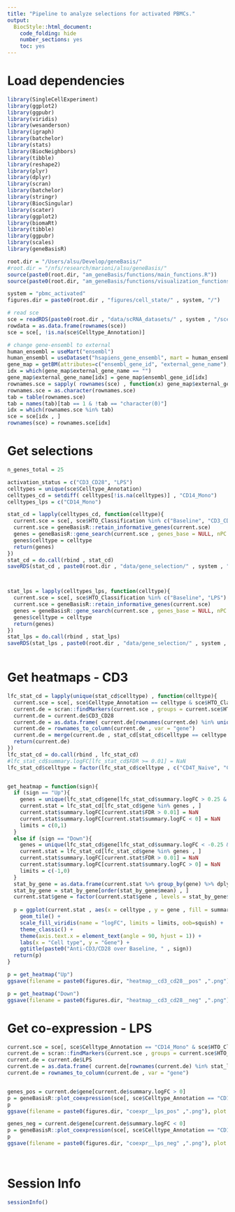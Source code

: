 ```yaml
---
title: "Pipeline to analyze selections for activated PBMCs."
output:
  BiocStyle::html_document:
    code_folding: hide
    number_sections: yes
    toc: yes  
---
```

# Load dependencies

```r


library(SingleCellExperiment)
library(ggplot2)
library(ggpubr)
library(viridis)
library(wesanderson)
library(igraph)
library(batchelor)
library(stats)
library(BiocNeighbors)
library(tibble)
library(reshape2)
library(plyr)
library(dplyr)
library(scran)
library(batchelor)
library(stringr)
library(BiocSingular)
library(scater)
library(ggplot2)
library(biomaRt)
library(tibble)
library(ggpubr)
library(scales)
library(geneBasisR)

root.dir = "/Users/alsu/Develop/geneBasis/"
#root.dir = "/nfs/research/marioni/alsu/geneBasis/"
source(paste0(root.dir, "am_geneBasis/functions/main_functions.R"))
source(paste0(root.dir, "am_geneBasis/functions/visualization_functions.R"))

system = "pbmc_activated"
figures.dir = paste0(root.dir , "figures/cell_state/" , system, "/")

# read sce
sce = readRDS(paste0(root.dir , "data/scRNA_datasets/" , system , "/sce_" , system , ".Rds"))
rowdata = as.data.frame(rownames(sce))
sce = sce[, !is.na(sce$Celltype_Annotation)]

# change gene-ensembl to external
human_ensembl = useMart("ensembl")
human_ensembl = useDataset("hsapiens_gene_ensembl", mart = human_ensembl)
gene_map = getBM(attributes=c("ensembl_gene_id", "external_gene_name"), filters = "ensembl_gene_id", values = rownames(sce), mart = human_ensembl)
idx = which(gene_map$external_gene_name == "")
gene_map$external_gene_name[idx] = gene_map$ensembl_gene_id[idx]
rownames.sce = sapply( rownames(sce) , function(x) gene_map$external_gene_name[gene_map$ensembl_gene_id == x])
rownames.sce = as.character(rownames.sce)
tab = table(rownames.sce)
tab = names(tab)[tab == 1 & !tab == "character(0)"]
idx = which(rownames.sce %in% tab)
sce = sce[idx , ]
rownames(sce) = rownames.sce[idx]


```

# Get selections

```r


n_genes_total = 25

activation_status = c("CD3_CD28", "LPS")
celltypes = unique(sce$Celltype_Annotation)
celltypes_cd = setdiff( celltypes[!is.na(celltypes)] , "CD14_Mono")
celltypes_lps = c("CD14_Mono")

stat_cd = lapply(celltypes_cd, function(celltype){
  current.sce = sce[, sce$HTO_Classification %in% c("Baseline", "CD3_CD28") & sce$Celltype_Annotation == celltype]
  current.sce = geneBasisR::retain_informative_genes(current.sce)
  genes = geneBasisR::gene_search(current.sce , genes_base = NULL, nPC.all = 25, n_genes_total = n_genes_total, genes.discard_prefix = c("RPL", "RPS" , "MT-") , n.neigh = 5, batch = "HTO_Classification", verbose = F)
  genes$celltype = celltype
  return(genes)
})
stat_cd = do.call(rbind , stat_cd)
saveRDS(stat_cd , paste0(root.dir , "data/gene_selection/" , system , "/" , "gene_selection_cd_", "per_celltype", ".Rds"))



stat_lps = lapply(celltypes_lps, function(celltype){
  current.sce = sce[, sce$HTO_Classification %in% c("Baseline", "LPS") & sce$Celltype_Annotation == celltype]
  current.sce = geneBasisR::retain_informative_genes(current.sce)
  genes = geneBasisR::gene_search(current.sce , genes_base = NULL, nPC.all = 25, n_genes_total = n_genes_total, genes.discard_prefix = c("RPL", "RPS" , "MT-") , n.neigh = 5, batch = "HTO_Classification", verbose = F)
  genes$celltype = celltype
  return(genes)
})
stat_lps = do.call(rbind , stat_lps)
saveRDS(stat_lps , paste0(root.dir , "data/gene_selection/" , system , "/" , "gene_selection_lps_", "per_celltype", ".Rds"))



```

# Get heatmaps - CD3

```r


lfc_stat_cd = lapply(unique(stat_cd$celltype) , function(celltype){
  current.sce = sce[, sce$Celltype_Annotation == celltype & sce$HTO_Classification %in% c("Baseline" , "CD3_CD28")]
  current.de = scran::findMarkers(current.sce , groups = current.sce$HTO_Classification, direction = "any")
  current.de = current.de$CD3_CD28
  current.de = as.data.frame( current.de[rownames(current.de) %in% unique(stat_cd$gene[stat_cd$celltype == celltype]) , ] )
  current.de = rownames_to_column(current.de , var = "gene")
  current.de = merge(current.de , stat_cd[stat_cd$celltype == celltype , ])
  return(current.de)
})
lfc_stat_cd = do.call(rbind , lfc_stat_cd)
#lfc_stat_cd$summary.logFC[lfc_stat_cd$FDR >= 0.01] = NaN
lfc_stat_cd$celltype = factor(lfc_stat_cd$celltype , c("CD4T_Naive", "CD4T_Mem", "CD8T_Naive", "CD8T_Mem", "NK" , "B"))


get_heatmap = function(sign){
  if (sign == "Up"){
    genes = unique(lfc_stat_cd$gene[lfc_stat_cd$summary.logFC > 0.25 & lfc_stat_cd$FDR < 0.01] )
    current.stat = lfc_stat_cd[lfc_stat_cd$gene %in% genes , ]
    current.stat$summary.logFC[current.stat$FDR > 0.01] = NaN
    current.stat$summary.logFC[current.stat$summary.logFC < 0] = NaN
    limits = c(0,1)
  }
  else if (sign == "Down"){
    genes = unique(lfc_stat_cd$gene[lfc_stat_cd$summary.logFC < -0.25 & lfc_stat_cd$FDR < 0.01] )
    current.stat = lfc_stat_cd[lfc_stat_cd$gene %in% genes , ]
    current.stat$summary.logFC[current.stat$FDR > 0.01] = NaN
    current.stat$summary.logFC[current.stat$summary.logFC > 0] = NaN
    limits = c(-1,0)
  }
  stat_by_gene = as.data.frame(current.stat %>% group_by(gene) %>% dplyr::summarise(mean = mean(summary.logFC, na.rm  = T)))
  stat_by_gene = stat_by_gene[order(stat_by_gene$mean) , ]
  current.stat$gene = factor(current.stat$gene , levels = stat_by_gene$gene)
  
  p = ggplot(current.stat , aes(x = celltype , y = gene , fill = summary.logFC)) + 
    geom_tile() +
    scale_fill_viridis(name = "logFC", limits = limits, oob=squish) +
    theme_classic() +
    theme(axis.text.x = element_text(angle = 90, hjust = 1)) +
    labs(x = "Cell type", y = "Gene") +
    ggtitle(paste0("Anti-CD3/CD28 over Baseline, " , sign))
  return(p)
}

p = get_heatmap("Up")
ggsave(filename = paste0(figures.dir, "heatmap__cd3_cd28__pos" ,".png"), plot = p, width = 5, height = 8)

p = get_heatmap("Down")
ggsave(filename = paste0(figures.dir, "heatmap__cd3_cd28__neg" ,".png"), plot = p, width = 5, height = 8)


```

# Get co-expression - LPS

```r


current.sce = sce[, sce$Celltype_Annotation == "CD14_Mono" & sce$HTO_Classification %in% c("Baseline" , "LPS")]
current.de = scran::findMarkers(current.sce , groups = current.sce$HTO_Classification, direction = "any")
current.de = current.de$LPS
current.de = as.data.frame( current.de[rownames(current.de) %in% stat_lps$gene , ])
current.de = rownames_to_column(current.de , var = "gene")


genes_pos = current.de$gene[current.de$summary.logFC > 0]
p = geneBasisR::plot_coexpression(sce[, sce$Celltype_Annotation == "CD14_Mono" & sce$HTO_Classification %in% c("LPS")] , genes_pos)
p
ggsave(filename = paste0(figures.dir, "coexpr__lps_pos" ,".png"), plot = p, width = 5, height = 5)

genes_neg = current.de$gene[current.de$summary.logFC < 0]
p = geneBasisR::plot_coexpression(sce[, sce$Celltype_Annotation == "CD14_Mono" & sce$HTO_Classification %in% c("Baseline")] , genes_neg)
p
ggsave(filename = paste0(figures.dir, "coexpr__lps_neg" ,".png"), plot = p, width = 3, height = 3)




```


# Session Info

```r
sessionInfo()
```
